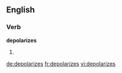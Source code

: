 
==English==

===Verb===
'''depolarizes'''

# {{third-person singular of|[[depolarize]]}}

[[de:depolarizes]]
[[fr:depolarizes]]
[[vi:depolarizes]]